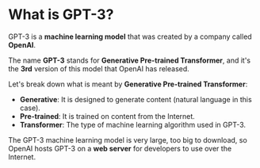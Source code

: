 # What is GPT-3?

GPT-3 is a **machine learning model** that was created by a company called **OpenAI**.

The name **GPT-3** stands for **Generative Pre-trained Transformer**, and it's the **3rd** version of this model that OpenAI has released.

Let's break down what is meant by **Generative Pre-trained Transformer**:

- **Generative**: It is designed to generate content (natural language in this case).
- **Pre-trained**: It is trained on content from the Internet.
- **Transformer**: The type of machine learning algorithm used in GPT-3.

The GPT-3 machine learning model is very large, too big to download, so OpenAI hosts GPT-3 on a **web server** for developers to use over the Internet.
